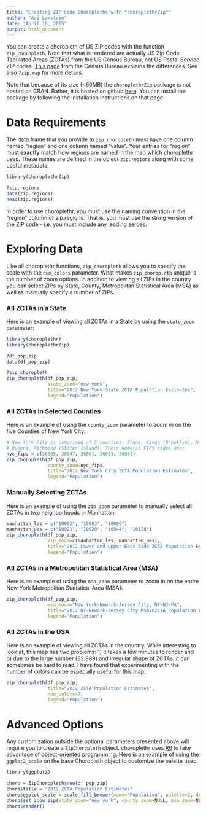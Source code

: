```yaml
---
title: "Creating ZIP Code Choropleths with *choroplethrZip*"
author: "Ari Lamstein"
date: "April 16, 2015"
output: html_document
---
```


<!--
  %\VignetteEngine{knitr}
%\VignetteIndexEntry{a) US ZIP Choropleths}
-->

You can create a choropleth of US ZIP codes with the function `zip_choropleth`. Note that what is rendered are actually US Zip Code Tabulated Areas (ZCTAs) from the US Census Bureau, not US Postal Service ZIP codes. [This page](https://www.census.gov/geo/reference/zctas.html) from the Census Bureau explains the differences. See also `?zip.map` for more details.

Note that because of its size (~60MB) the `choroplethrZip` package is not hosted on CRAN. Rather, it is hosted on github [here](https://github.com/arilamstein/choroplethrZip). You can install the package by following the installation instructions on that page.

# Data Requirements

The data.frame that you provide to `zip_choropleth` must have one column named "region" and one column named "value". Your entries for "region" must **exactly** match how regions are named in the map which choroplethr uses.  These names are defined in the object `zip.regions` along with some useful metadata:

```r
library(choroplethrZip)

?zip.regions
data(zip.regions)
head(zip.regions)
```

In order to use choroplethr, you must use the naming convention in the "region" column of zip.regions. That is, you must use the string version of the ZIP code - i.e. you must include any leading zeroes. 

# Exploring Data

Like all choroplethr functions, `zip_choropleth` allows you to specify the scale with the `num_colors` parameter. What makes `zip_choropleth` unique is the number of zoom options. In addition to viewing all ZIPs in the country you can select ZIPs by State, County, Metropolitan Statistical Area (MSA) as well as manually specify a number of ZIPs.

### All ZCTAs in a State

Here is an example of viewing all ZCTAs in a State by using the `state_zoom` parameter:

```r
library(choroplethr)
library(choroplethrZip)

?df_pop_zip
data(df_pop_zip)

?zip_choropleth
zip_choropleth(df_pop_zip, 
               state_zoom="new york", 
               title="2012 New York State ZCTA Population Estimates",
               legend="Population")
```

### All ZCTAs in Selected Counties

Here is an example of using the `county_zoom` parameter to zoom in on the five Counties of New York City:

```r
# New York City is comprised of 5 counties: Bronx, Kings (Brooklyn), New York (Manhattan), 
# Queens, Richmond (Staten Island). Their numeric FIPS codes are:
nyc_fips = c(36005, 36047, 36061, 36081, 36085)
zip_choropleth(df_pop_zip,
               county_zoom=nyc_fips,
               title="2012 New York City ZCTA Population Estimates",
               legend="Population")
```

### Manually Selecting ZCTAs

Here is an example of using the `zip_zoom` parameter to manually select all ZCTAs in two neighborhoods in Manhattan:
```r
manhattan_les = c("10002", "10003", "10009")
manhattan_ues = c("10021", "10028", "10044", "10128")
zip_choropleth(df_pop_zip,
               zip_zoom=c(manhattan_les, manhattan_ues),
               title="2012 Lower and Upper East Side ZCTA Population Estimates",
               legend="Population")
```

### All ZCTAs in a Metropolitan Statistical Area (MSA)

Here is an example of using the `msa_zoom` parameter to zoom in on the entire New York Metropolitan Statistical Area (MSA):

```r
zip_choropleth(df_pop_zip,
               msa_zoom="New York-Newark-Jersey City, NY-NJ-PA",
               title="2012 NY-Newark-Jersey City MSA\nZCTA Population Estimates",
               legend="Population")
```

### All ZCTAs in the USA

Here is an example of viewing all ZCTAs in the country. While interesting to look at, this map has two problems: 1) it takes a few minutes to render and b) due to the large number (32,989) and irregular shape of ZCTAs, it can sometimes be hard to read. I have found that experimenting with the number of colors can be especially useful for this map.

```r
zip_choropleth(df_pop_zip,
               title="2012 ZCTA Population Estimates",
               num_colors=7,
               legend="Population")
```

# Advanced Options

Any customization outside the optional parameters presented above will require you to create a `ZipChoropleth` object.  choroplethr uses [R6](https://github.com/wch/R6) to take advantage of object-oriented programming.  Here is an example of using the `ggplot2_scale` on the base Choropleth object to customize the palette used.

```r
library(ggplot2)

choro = ZipChoropleth$new(df_pop_zip)
choro$title = "2012 ZCTA Population Estimates"
choro$ggplot_scale = scale_fill_brewer(name="Population", palette=2, drop=FALSE)
choro$set_zoom_zip(state_zoom="new york", county_zoom=NULL, msa_zoom=NULL, zip_zoom=NULL)
choro$render()
```
